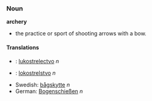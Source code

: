===Noun===

'''archery'''

* the practice or sport of shooting arrows with a bow.

====Translations====
*{{sk}}: [[lukostrelectvo]] ''n''
*{{sl}}: [[lokostrelstvo]] ''n''
*Swedish: [[bågskytte]] ''n''
*German: [[Bogenschießen]] ''n''